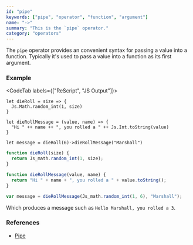```yaml
---
id: "pipe"
keywords: ["pipe", "operator", "function", "argument"]
name: "->"
summary: "This is the `pipe` operator."
category: "operators"
---
```


The `pipe` operator provides an convenient syntax for passing a value into a function. Typically it's used to pass a value into a function as its first argument. 

### Example

<CodeTab labels={["ReScript", "JS Output"]}>

```res
let dieRoll = size => {
  Js.Math.random_int(1, size)
}

let dieRollMessage = (value, name) => {
  "Hi " ++ name ++ ", you rolled a " ++ Js.Int.toString(value)
}

let message = dieRoll(6)->dieRollMessage("Marshall")
```

```js
function dieRoll(size) {
  return Js_math.random_int(1, size);
}

function dieRollMessage(value, name) {
  return "Hi " + name + ", you rolled a " + value.toString();
}

var message = dieRollMessage(Js_math.random_int(1, 6), "Marshall");
```

</CodeTab>

Which produces a message such as `Hello Marshall, you rolled a 3`.

### References

* [Pipe](/docs/manual/latest/pipe)

